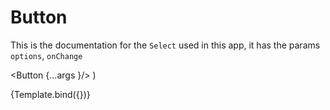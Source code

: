 
<Meta title="Common/Button" component={Button} />

# Button

This is the documentation for the `Select` used in this app, it has the params `options`, `onChange`

  <Button  {...args }/>
)

<Canvas>
  <Story name="Button/Normal" args={{disabled: false,children:"Next Step", onClick: action("clicked on normal")}}>
    {Template.bind({})}
  </Story>
</Canvas>

